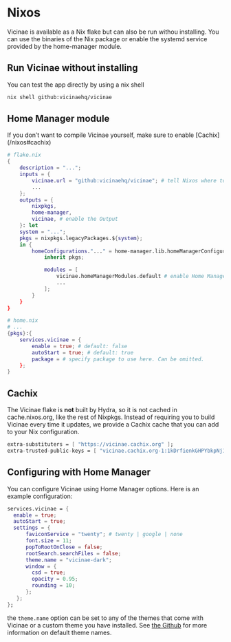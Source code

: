 
# Nixos
Vicinae is available as a Nix flake but can also be run withou installing. You can use the binaries of the Nix package or enable the systemd service provided by the home-manager module.

## Run Vicinae without installing
You can test the app directly by using a nix shell

```bash
nix shell github:vicinaehq/vicinae
```

## Home Manager module

<Note>
If you don’t want to compile Vicinae yourself, make sure to enable [Cachix](/nixos#cachix)
</Note>

```nix
# flake.nix
{
    description = "...";
    inputs = {
        vicinae.url = "github:vicinaehq/vicinae"; # tell Nixos where to get Vicinae
        ...
    };
    outputs = {
        nixpkgs,
        home-manager,
        vicinae, # enable the Output
    }: let
    system = "...";
    pkgs = nixpkgs.legacyPackages.${system};
    in {
        homeConfigurations."..." = home-manager.lib.homeManagerConfiguration {
            inherit pkgs;

            modules = [
                vicinae.homeManagerModules.default # enable Home Manager
                ...
            ];
        }
    }
}
```

```nix
# home.nix
# ...
{pkgs}:{
    services.vicinae = {
        enable = true; # default: false
        autoStart = true; # default: true
        package = # specify package to use here. Can be omitted.
    };
}
```

## Cachix

The Vicinae flake is **not** built by Hydra, so it is not cached in cache.nixos.org, like the rest of Nixpkgs.
Instead of requiring you to build Vicinae every time it updates, we provide a Cachix cache that you can add to your Nix configuration.

```nix
extra-substituters = [ "https://vicinae.cachix.org" ];
extra-trusted-public-keys = [ "vicinae.cachix.org-1:1kDrfienkGHPYbkpNj1mWTr7Fm1+zcenzgTizIcI3oc=" ];
```

## Configuring with Home Manager
You can configure Vicinae using Home Manager options. Here is an example configuration:



```nix
services.vicinae = {
  enable = true;
  autoStart = true;
  settings = {
      faviconService = "twenty"; # twenty | google | none
      font.size = 11;
      popToRootOnClose = false;
      rootSearch.searchFiles = false;
      theme.name = "vicinae-dark";
      window = {
        csd = true;
        opacity = 0.95;
        rounding = 10;
      };
   };
};
```
the `theme.name` option can be set to any of the themes that come with Vicinae or a custom theme you have installed. See [the Github](https://github.com/vicinaehq/vicinae/tree/main/extra/themes) for more information on default theme names.
